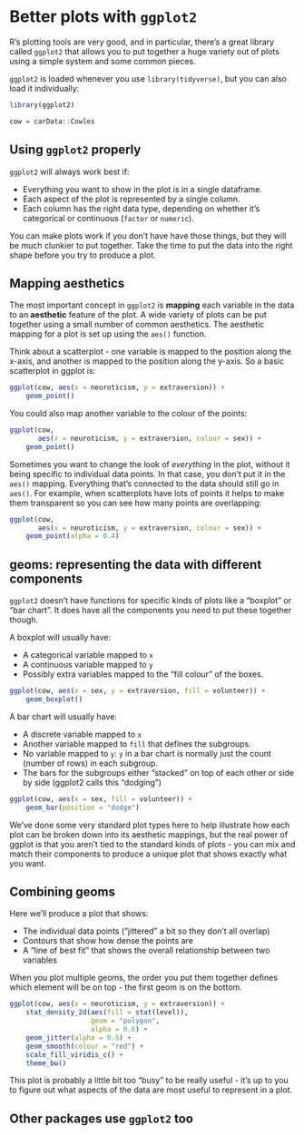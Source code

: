 # Better plots with `ggplot2`

R's plotting tools are very good, and in particular, there's
a great library called `ggplot2` that allows you to put together
a huge variety out of plots using a simple system and some
common pieces.

`ggplot2` is loaded whenever you use `library(tidyverse)`,
but you can also load it individually:

```r
library(ggplot2)

cow = carData::Cowles
```

## Using `ggplot2` properly

`ggplot2` will always work best if:

* Everything you want to show in the plot is
  in a single dataframe.
* Each aspect of the plot is represented by a single
  column.
* Each column has the right data type, depending
  on whether it's categorical or continuous
  (`factor` or `numeric`).

You can make plots work if you don't have have those
things, but they will be much clunkier to put together. 
Take the time to put the data into the right shape
before you try to produce a plot.

## Mapping aesthetics

The most important concept in `ggplot2` is **mapping**
each variable in the data to an **aesthetic** feature
of the plot. A wide variety of plots can be put together
using a small number of common aesthetics. The aesthetic
mapping for a plot is set up using the `aes()` function.

Think about a scatterplot - one variable is mapped
to the position along the x-axis, and another
is mapped to the position along the y-axis. So
a basic scatterplot in ggplot is:

```r
ggplot(cow, aes(x = neuroticism, y = extraversion)) +
    geom_point()
```

You could also map another variable to the colour of the points:

```r
ggplot(cow, 
       aes(x = neuroticism, y = extraversion, colour = sex)) +
    geom_point()
```

Sometimes you want to change the look of *everything* in the plot,
without it being specific to individual data points. In that
case, you don't put it in the `aes()` mapping. Everything
that's connected to the data should still go in `aes()`. For
example, when scatterplots have lots of points it helps
to make them transparent so you can see how many points
are overlapping:

```r
ggplot(cow, 
       aes(x = neuroticism, y = extraversion, colour = sex)) +
    geom_point(alpha = 0.4)
```

## geoms: representing the data with different components

`ggplot2` doesn't have functions for specific kinds of plots
like a "boxplot" or "bar chart". It does have all the components
you need to put these together though.

A boxplot will usually have:

* A categorical variable mapped to `x`
* A continuous variable mapped to `y`
* Possibly extra variables mapped to the "fill colour" of
  the boxes.
  
```r
ggplot(cow, aes(x = sex, y = extraversion, fill = volunteer)) +
    geom_boxplot()
```

A bar chart will usually have:

* A discrete variable mapped to `x`
* Another variable mapped to `fill` that defines
  the subgroups.
* No variable mapped to `y`: `y` in a bar chart is
  normally just the count (number of rows) in
  each subgroup.
* The bars for the subgroups either "stacked" on top
  of each other or side by side (ggplot2 calls this
  "dodging")
  
```r
ggplot(cow, aes(x = sex, fill = volunteer)) +
    geom_bar(position = "dodge")
```

We've done some very standard plot types here
to help illustrate how each plot can be broken down
into its aesthetic mappings, but the real power
of ggplot is that you aren't tied to the standard
kinds of plots - you can mix and match their
components to produce a unique plot that shows
exactly what you want.

## Combining geoms

Here we'll produce a plot that shows:

* The individual data points ("jittered" a bit so they
  don't all overlap)
* Contours that show how dense the points are
* A "line of best fit" that shows the overall relationship
  between two variables
  
When you plot multiple geoms, the order you put them
together defines which element will be on top - the
first geom is on the bottom.

```r
ggplot(cow, aes(x = neuroticism, y = extraversion)) +
    stat_density_2d(aes(fill = stat(level)),
                    geom = "polygon",
                    alpha = 0.6) +
    geom_jitter(alpha = 0.5) +
    geom_smooth(colour = "red") +
    scale_fill_viridis_c() +
    theme_bw()
```

This plot is probably a little bit too "busy" to be really useful -
it's up to you to figure out what aspects of the data are most useful
to represent in a plot.

## Other packages use `ggplot2` too

